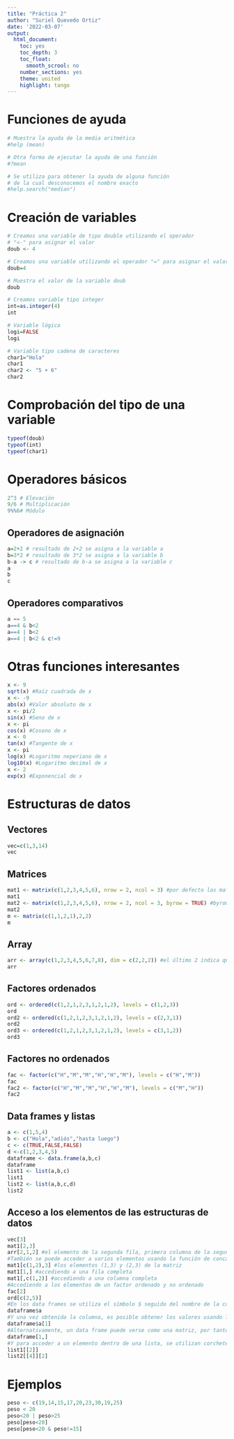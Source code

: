 ```yaml
---
title: "Práctica 2"
author: "Suriel Quevedo Ortiz"
date: '2022-03-07'
output:
  html_document:
    toc: yes
    toc_depth: 3
    toc_float:
      smooth_scrool: no
    number_sections: yes
    theme: united
    highlight: tango
---
```


# Funciones de ayuda

```r
# Muestra la ayuda de la media aritmética
#help (mean)

# Otra forma de ejecutar la ayuda de una función
#?mean

# Se utiliza para obtener la ayuda de alguna función
# de la cual desconocemos el nombre exacto
#help.search("median")
```

# Creación de variables

```r
# Creamos una variable de tipo double utilizando el operador
# "<-" para asignar el valor
doub <- 4

# Creamos una variable utilizando el operador "=" para asignar el valor
doub=4

# Muestra el valor de la variable doub
doub

# Creamos variable tipo integer
int=as.integer(4)
int

# Variable lógica
logi=FALSE
logi

# Variable tipo cadena de caracteres
char1="Hola"
char1
char2 <- "5 + 6"
char2
```

# Comprobación del tipo de una variable

```r
typeof(doub)
typeof(int)
typeof(char1)
```

# Operadores básicos

```r
2^3 # Elevación
9/6 # Multiplicación
9%%6# Módulo
```

## Operadores de asignación

```r
a=2+2 # resultado de 2+2 se asigna a la variable a
b=3*2 # resultado de 3*2 se asigna a la variable b
b-a -> c # resultado de b-a se asigna a la variable c
a
b
c
```

## Operadores comparativos

```r
a == 5
a==4 & b<2
a==4 | b<2
a==4 | b<2 & c!=9
```

# Otras funciones interesantes

```r
x <- 9
sqrt(x) #Raíz cuadrada de x
x <- -9
abs(x) #Valor absoluto de x
x <- pi/2
sin(x) #Seno de x
x <- pi
cos(x) #Coseno de x
x <- 0
tan(x) #Tangente de x
x <- pi
log(x) #Logaritmo neperiano de x
log10(x) #Logaritmo decimal de x
x <- 2
exp(x) #Exponencial de x
```

# Estructuras de datos

## Vectores

```r
vec=c(1,3,14)
vec
```

## Matrices

```r
mat1 <- matrix(c(1,2,3,4,5,6), nrow = 2, ncol = 3) #por defecto las matrices se completan por columna
mat1
mat2 <- matrix(c(1,2,3,4,5,6), nrow = 2, ncol = 3, byrow = TRUE) #byrow=TRUE indica que complete la matriz por filas
mat2
m <- matrix(c(1,1,2,1),2,2)
m
```

## Array
```r
arr <- array(c(1,2,3,4,5,6,7,8), dim = c(2,2,2)) #el último 2 indica que son dos matrices
arr
```

## Factores ordenados

```r
ord <- ordered(c(1,2,1,2,3,1,2,1,2), levels = c(1,2,3))
ord
ord2 <- ordered(c(1,2,1,2,3,1,2,1,2), levels = c(2,3,1))
ord2
ord3 <- ordered(c(1,2,1,2,3,1,2,1,2), levels = c(3,1,2))
ord3
```

## Factores no ordenados

```r
fac <- factor(c("H","M","M","H","H","M"), levels = c("H","M"))
fac
fac2 <- factor(c("H","M","M","H","H","M"), levels = c("M","H"))
fac2
```

## Data frames y listas

```r
a <- c(1,5,4)
b <- c("Hola","adiós","hasta luego")
c <- c(TRUE,FALSE,FALSE)
d <-c(1,2,3,4,5)
dataframe <- data.frame(a,b,c)
dataframe
list1 <- list(a,b,c)
list1
list2 <- list(a,b,c,d)
list2
```

## Acceso a los elementos de las estructuras de datos

```r
vec[3]
mat1[2,3]
arr[2,1,2] #el elemento de la segunda fila, primera columna de la segunda matriz
#También se puede acceder a varios elementos usando la función de concatenación c
mat1[c(1,2),3] #los elementos (1,3) y (2,3) de la matriz
mat1[1,] #accediendo a una fila completa
mat1[,c(1,2)] #accediendo a una columna completa
#Accediendo a los elementos de un factor ordenado y no ordenado
fac[2]
ord[c(2,5)]
#En los data frames se utiliza el símbolo $ seguido del nombre de la columna dentro del dataframe
dataframe$a
#Y una vez obtenida la columna, es posible obtener los valores usando los corchetes
dataframe$a[1]
#Alternativamente, un data frame puede verse como una matriz, por tanto, pueden usarse corchetes para acceder a sus elementos
dataframe[1,]
#Y para acceder a un elemento dentro de una lista, se utilizan corchetes dobles
list1[[2]]
list2[[4]][2]
```

# Ejemplos

```r
peso <- c(19,14,15,17,20,23,30,19,25)
peso < 20
peso<20 | peso>25
peso[peso<20]
peso[peso<20 & peso!=15]
```